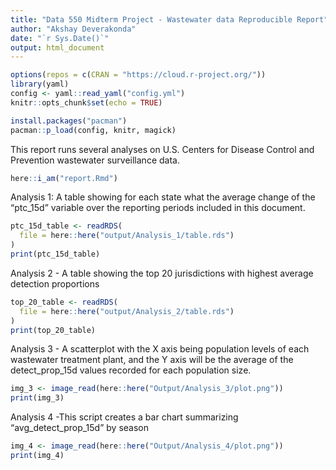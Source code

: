 ```yaml
---
title: "Data 550 Midterm Project - Wastewater data Reproducible Report"
author: "Akshay Deverakonda"
date: "`r Sys.Date()`"
output: html_document
--- 
```


```r
options(repos = c(CRAN = "https://cloud.r-project.org/"))
library(yaml)
config <- yaml::read_yaml("config.yml")  
knitr::opts_chunk$set(echo = TRUE)

```


```r
install.packages("pacman")
pacman::p_load(config, knitr, magick)

```

This report runs several analyses on U.S. Centers for Disease Control and Prevention wastewater surveillance data.

```r
here::i_am("report.Rmd")

```


Analysis 1: A table showing for each state what the average change of the “ptc_15d” variable over the reporting periods included in this document.

```r



ptc_15d_table <- readRDS(
  file = here::here("output/Analysis_1/table.rds")
)
print(ptc_15d_table)
```

Analysis 2 - A table showing the top 20 jurisdictions with highest average detection proportions

```r


top_20_table <- readRDS(
  file = here::here("output/Analysis_2/table.rds")
)
print(top_20_table)
```

Analysis 3 - A scatterplot with the X axis being population levels of each wastewater treatment plant, and the Y axis will be the average of the detect_prop_15d values recorded for each population size. 

```r


img_3 <- image_read(here::here("Output/Analysis_3/plot.png"))
print(img_3)
```

Analysis 4 -This script creates a bar chart summarizing "avg_detect_prop_15d" by season


```r

img_4 <- image_read(here::here("Output/Analysis_4/plot.png"))
print(img_4)
```

